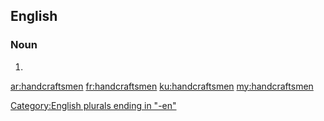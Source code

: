 ==English==

===Noun===
{{head|en|plural}}

# {{plural of|handcraftsman|lang=en|nocat=1}}

[[Category:English plurals ending in "-en"]]

[[ar:handcraftsmen]]
[[fr:handcraftsmen]]
[[ku:handcraftsmen]]
[[my:handcraftsmen]]